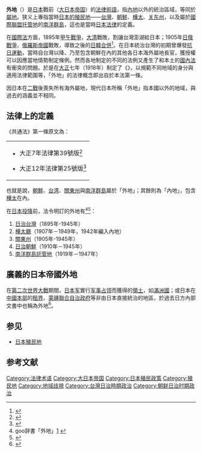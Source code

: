 {{Distinguish|外地人}}
'''外地'''（{{jpn|j=外地|hg=がいち|rm=Gaichi|f=y}}）是[[日本|日本]]戰前（[[大日本帝国|大日本帝国]]）的[[法律術語|法律術語]]，指[[內地_(大日本帝國)|內地]]以外的統治區域，等同於[[屬地|屬地]]。狭义上專指當時[[日本殖民地|日本的殖民地]]——[[台灣日治時期|台灣]]、[[朝鮮日治時期|朝鮮]]、[[樺太廳|樺太]]、[[关东州|关东州]]，以及屬於[[國際聯盟托管地|國際聯盟托管地]]的[[南洋廳|南洋群島]]，這也是當時[[日本法律|日本法律]]的定義。

在[[國際法|國際法]]方面，1895年[[甲午戰爭|甲午戰爭]]，[[大清|大清]]戰敗，割讓台灣澎湖給日本；1905年[[日俄戰爭|日俄戰爭]]，[[俄羅斯帝國|俄羅斯帝國]]戰敗，導致之後的[[日韓合併|日韓合併]]<ref name="山中永之佑">{{cite journal|author=山中永之佑|coauthors=蔡秀美(譯)、蔡慧玉(校修)|title=殖民地統治法與內地統治法之比較：以日本帝國在朝鮮與臺灣地方制度為中心的討論|journal=《臺灣史研究》|date=2007-12|pages=111-139|url=http://www.ith.sinica.edu.tw/quarterly_download.php?name=14-4-4.pdf&filename=12796822372.pdf|accessdate=2014-12-23|publisher=[[中央研究院|中央研究院]]臺灣史研究所|language=zh-tw|deadurl=yes|archiveurl=https://web.archive.org/web/20141223090939/http://www.ith.sinica.edu.tw/quarterly_download.php?name=14-4-4.pdf&filename=12796822372.pdf|archivedate=2014-12-23}}{{rp|115}}</ref>。在日本統治台灣的初期曾爆發[[台灣抗日運動|抗日運動]]，當時自台灣以降、乃至包含朝鮮在內的其他各日本海外屬地長官，獲授權可以因應當地情勢制定條例。然而各地制定的不同的法例又產生了和本土的[[國內法|國內法]]有衝突的問題。於是在[[大正|大正]]七年（1918年）制定了《{{link-ja|共通法|共通法}}》，以規範不同地域的身分與適用法律範圍等，「外地」的法律概念即出自於本法第一條。

因日本在[[第二次世界大戰|二戰]]後喪失所有海外屬地，現代日本所稱「外地」指本國以外的地域，與過去的涵義並不相同。

== 法律上的定義 ==
《共通法》第一條原文為：

{| class="wikitable"
|-
|
* 大正7年法律第39號版<ref>{{cite web|title=共通法(大正7年法律第39号)|url=http://www.geocities.jp/nakanolib/hou/ht07-39.htm|publisher=中野文庫|accessdate=2014-12-23|language=ja|archive-url=https://web.archive.org/web/20141223084335/http://www.geocities.jp/nakanolib/hou/ht07-39.htm|archive-date=2014-12-23|dead-url=yes}}</ref>
::{{lang|ja|本法ニ於テ地域ト稱スルハ内地、朝鮮、臺灣又ハ關東州ヲ謂フ}}
::{{lang|ja|前項ノ内地ニハ樺太ヲ包含ス}}

* 大正12年法律第25號版<ref>{{Cite web|date= |url= https://ja.wikisource.org/wiki/%E5%85%B1%E9%80%9A%E6%B3%95%E4%B8%AD%E6%94%B9%E6%AD%A3_(%E5%A4%A7%E6%AD%A312%E5%B9%B4%E6%B3%95%E5%BE%8B%E7%AC%AC25%E5%8F%B7)|title= 共通法中改正 (大正12年法律第25号)|publisher= ウィキソース|accessdate= 2019-12-23|archive-date= 2021-11-08|archive-url= https://web.archive.org/web/20211108132238/https://ja.wikisource.org/wiki/%E5%85%B1%E9%80%9A%E6%B3%95%E4%B8%AD%E6%94%B9%E6%AD%A3_(%E5%A4%A7%E6%AD%A312%E5%B9%B4%E6%B3%95%E5%BE%8B%E7%AC%AC25%E5%8F%B7)|dead-url= no}}</ref>
::{{lang|ja|本法ニ於テ地域ト稱スルハ内地、朝鮮、臺灣、關東州又ハ南洋群島ヲ謂フ}}
::{{lang|ja|前項ノ内地ニハ樺太ヲ包含ス}}
|}

也就是說，[[朝鮮|朝鮮]]、[[台湾|台湾]]、[[關東州|關東州]]與[[南洋群島|南洋群島]]屬於「外地」；其餘則為「內地」，包含[[樺太廳|樺太]]在內。

在[[日本投降|日本投降]]前，法令明訂的外地有<ref>goo辞書「外地」[http://dictionary.goo.ne.jp/leaf/jn/30097/m0u/%E5%A4%96%E5%9C%B0/] {{Wayback|url=http://dictionary.goo.ne.jp/leaf/jn/30097/m0u/%E5%A4%96%E5%9C%B0/ |date=20160304204823 }}</ref><ref name="國立國會圖書館">{{cite web|title=旧外地法令の調べ方|url=https://rnavi.ndl.go.jp/research_guide/entry/gaiti-hourei.php#[i]|publisher=[[國立國會圖書館|國立國會圖書館]]|accessdate=2014-12-23|language=ja|quote=第二次世界大戦以前の日本において、大日本帝国憲法施行以降に日本の統治下に置かれた台湾、朝鮮、樺太（南樺太）、関東州、南洋群島の地域は、外地と称されていました|archive-date=2015-02-26|archive-url=https://web.archive.org/web/20150226101945/http://rnavi.ndl.go.jp/research_guide/entry/gaiti-hourei.php|dead-url=no}}</ref>：
#[[日治台灣|日治台灣]]（1895年-1945年）
#[[樺太廳|樺太廳]]（1907年－1949年，1942年編入內地）
#[[關東州|關東州]]（1905年-1945年）
#[[日治朝鮮|日治朝鮮]]（1910年－1945年）
#[[南洋廳|南洋群島託管地]]（1919年－1947年）

== 廣義的日本帝國外地 ==
在[[第二次世界大戰|第二次世界大戰]]期間，[[日本军|日本军]]實行[[军事占领|军事占领]]而獲得的[[領土|領土]]，如[[滿洲國|滿洲國]]；或日本在[[中國本部|中國本部]]的[[租界|租界]]、[[蒙疆聯合自治政府|蒙疆聯合自治政府]]等非由日本直接統治的地區，於過去日方內部文書中也稱為外地<ref>{{cite web|title=旧外地関係資料について|url=http://www.lib.takushoku-u.ac.jp/kyugaichi_htmls/index.html|publisher=拓殖大学図書館|accessdate=2014-12-23|language=ja|deadurl=yes|archiveurl=https://web.archive.org/web/20141216222713/http://www.lib.takushoku-u.ac.jp/kyugaichi_htmls/index.html|archivedate=2014-12-16}}</ref>。

==参见==
*[[日本殖民地|日本殖民地]]

==参考文献==
{{reflist}}

{{日本海外领地行政区划}}
{{大日本帝国}}

[[Category:法律术语|Category:法律术语]]
[[Category:大日本帝国|Category:大日本帝国]]
[[Category:日本殖民政策|Category:日本殖民政策]]
[[Category:殖民地|Category:殖民地]]
[[Category:地域歧視|Category:地域歧視]]
[[Category:台灣日治時期政治|Category:台灣日治時期政治]]
[[Category:朝鲜日治时期政治|Category:朝鲜日治时期政治]]